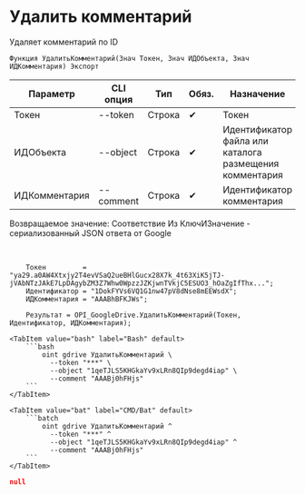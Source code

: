 ﻿---
sidebar_position: 4
description: Удалить комментарий и другие функции для работы с Google Drive в Открытом пакете интеграций - бесплатной open-source библиотеке интеграций для 1С:Предприятие 8, OneScript и CLI
keywords: [1C, 1С, 1С:Предприятие, 1С:Предприятие 8.3, API, Интеграция, Сервисы, Обмен, OneScript, CLI, Google Drive]
---


# Удалить комментарий
 Удаляет комментарий по ID



`Функция УдалитьКомментарий(Знач Токен, Знач ИДОбъекта, Знач ИДКомментария) Экспорт`

  | Параметр | CLI опция | Тип | Обяз. | Назначение |
  |-|-|-|-|-|
  | Токен | --token | Строка | &#x2714; | Токен |
  | ИДОбъекта | --object | Строка | &#x2714; | Идентификатор файла или каталога размещения комментария |
  | ИДКомментария | --comment | Строка | &#x2714; | Идентификатор комментария |

  
  Возвращаемое значение:   Соответствие Из КлючИЗначение - сериализованный JSON ответа от Google

<br/>




```bsl title="Пример использования для 1С:Предприятие/OneScript"
    Токен         = "ya29.a0AW4Xtxjy2T4evVSaQ2ueBHlGucx28X7k_4t63XiK5jTJ-jVAbNTzJAkE7LpDAgybZM3Z7Whw0WpzzJZKjwnTVkjC5ESUO3_hOaZgIfThx...";
    Идентификатор = "1DokFYVs6VQ1G1nw47pV8dNse8mEEWsdX";
    ИДКомментария = "AAABhBFKJWs";

    Результат = OPI_GoogleDrive.УдалитьКомментарий(Токен, Идентификатор, ИДКомментария);
```
    

 <Tabs>
  
    <TabItem value="bash" label="Bash" default>
        ```bash
            oint gdrive УдалитьКомментарий \
              --token "***" \
              --object "1qeTJLS5KHGkaYv9xLRn8QIp9degd4iap" \
              --comment "AAABj0hFHjs"
        ```
    </TabItem>
  
    <TabItem value="bat" label="CMD/Bat" default>
        ```batch
            oint gdrive УдалитьКомментарий ^
              --token "***" ^
              --object "1qeTJLS5KHGkaYv9xLRn8QIp9degd4iap" ^
              --comment "AAABj0hFHjs"
        ```
    </TabItem>
</Tabs>


```json title="Результат"
null
```
